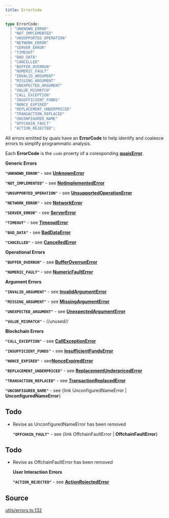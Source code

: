 ```yaml
---
title: ErrorCode
---
```


```ts
type ErrorCode: 
  | "UNKNOWN_ERROR"
  | "NOT_IMPLEMENTED"
  | "UNSUPPORTED_OPERATION"
  | "NETWORK_ERROR"
  | "SERVER_ERROR"
  | "TIMEOUT"
  | "BAD_DATA"
  | "CANCELLED"
  | "BUFFER_OVERRUN"
  | "NUMERIC_FAULT"
  | "INVALID_ARGUMENT"
  | "MISSING_ARGUMENT"
  | "UNEXPECTED_ARGUMENT"
  | "VALUE_MISMATCH"
  | "CALL_EXCEPTION"
  | "INSUFFICIENT_FUNDS"
  | "NONCE_EXPIRED"
  | "REPLACEMENT_UNDERPRICED"
  | "TRANSACTION_REPLACED"
  | "UNCONFIGURED_NAME"
  | "OFFCHAIN_FAULT"
  | "ACTION_REJECTED";
```

All errors emitted by quais have an **ErrorCode** to help identify and coalesce errors to simplify programmatic
analysis.

Each **ErrorCode** is the `code` proerty of a coresponding [**quaisError**](/content/interfaces/quaisError).

**Generic Errors**

**`"UNKNOWN_ERROR"`** - see [**UnknownError**](/content/interfaces/UnknownError)

**`"NOT_IMPLEMENTED"`** - see [**NotImplementedError**](/content/interfaces/NotImplementedError)

**`"UNSUPPORTED_OPERATION"`** - see [**UnsupportedOperationError**](/content/interfaces/UnsupportedOperationError)

**`"NETWORK_ERROR"`** - see [**NetworkError**](/content/interfaces/NetworkError)

**`"SERVER_ERROR"`** - see [**ServerError**](/content/interfaces/ServerError)

**`"TIMEOUT"`** - see [**TimeoutError**](/content/interfaces/TimeoutError)

**`"BAD_DATA"`** - see [**BadDataError**](/content/interfaces/BadDataError)

**`"CANCELLED"`** - see [**CancelledError**](/content/interfaces/CancelledError)

**Operational Errors**

**`"BUFFER_OVERRUN"`** - see [**BufferOverrunError**](/content/interfaces/BufferOverrunError)

**`"NUMERIC_FAULT"`** - see [**NumericFaultError**](/content/interfaces/NumericFaultError)

**Argument Errors**

**`"INVALID_ARGUMENT"`** - see [**InvalidArgumentError**](/content/interfaces/InvalidArgumentError)

**`"MISSING_ARGUMENT"`** - see [**MissingArgumentError**](/content/interfaces/MissingArgumentError)

**`"UNEXPECTED_ARGUMENT"`** - see [**UnexpectedArgumentError**](/content/interfaces/UnexpectedArgumentError)

**`"VALUE_MISMATCH"`** - //unused//

**Blockchain Errors**

**`"CALL_EXCEPTION"`** - see [**CallExceptionError**](/content/interfaces/CallExceptionError)

**`"INSUFFICIENT_FUNDS"`** - see [**InsufficientFundsError**](/content/interfaces/InsufficientFundsError)

**`"NONCE_EXPIRED"`** - see[**NonceExpiredError**](/content/interfaces/NonceExpiredError)

**`"REPLACEMENT_UNDERPRICED"`** - see [**ReplacementUnderpricedError**](/content/interfaces/ReplacementUnderpricedError)

**`"TRANSACTION_REPLACED"`** - see [**TransactionReplacedError**](/content/interfaces/TransactionReplacedError)

**`"UNCONFIGURED_NAME"`** - see {link UnconfiguredNameError | **UnconfiguredNameError**}

## Todo

- Revise as UnconfiguredNameError has been removed

  **`"OFFCHAIN_FAULT"`** - see {link OffchainFaultError | **OffchainFaultError**}

## Todo

- Revise as OffchainFaultError has been removed

  **User Interaction Errors**

  **`"ACTION_REJECTED"`** - see [**ActionRejectedError**](/content/interfaces/ActionRejectedError)

## Source

[utils/errors.ts:132](https://github.com/dominant-strategies/quais.js/blob/9bfb949cc06bcfbb7d38a4e546f9ef7f1b4677ea/src/utils/errors.ts#L132)
